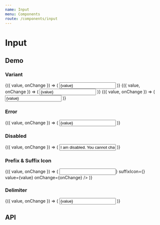 ```yaml
---
name: Input
menu: Components
route: /components/input
---
```




# Input

## Demo

### Variant

<Playground>
  <Container>
    <InputDemo>
      {({ value, onChange }) => (
        <Input label="Rect" variant="rect" value={value} onChange={onChange} />
      )}
    </InputDemo>
    <InputDemo>
      {({ value, onChange }) => (
        <Input label="Pill" variant="pill" value={value} onChange={onChange} />
      )}
    </InputDemo>
    <InputDemo>
      {({ value, onChange }) => (
        <Input
          label="Material"
          variant="material"
          value={value}
          onChange={onChange}
        />
      )}
    </InputDemo>
  </Container>
</Playground>

### Error

<Playground>
  <Container>
    <InputDemo>
      {({ value, onChange }) => (
        <Input
          type="email"
          label="Email"
          variant="rect"
          error="Invalid email"
          value={value}
          onChange={onChange}
        />
      )}
    </InputDemo>
  </Container>
</Playground>

### Disabled

<Playground>
  <Container>
    <InputDemo>
      {({ value, onChange }) => (
        <Input
          isDisabled
          type="email"
          label="Email"
          value="I am disabled. You cannot change me :("
          onChange={onChange}
        />
      )}
    </InputDemo>
  </Container>
</Playground>

### Prefix & Suffix Icon

<Playground>
  <Container>
    <InputDemo>
      {({ value, onChange }) => (
        <Input
          prefixIcon={<i className="fas fa-search"></i>}
          suffixIcon={<i className="fas fa-search"></i>}
          value={value}
          onChange={onChange}
        />
      )}
    </InputDemo>
  </Container>
</Playground>

### Delimiter

<Playground>
  <Container>
    <InputDemo defaultValue="apple, banana, strawberry">
      {({ value, onChange }) => (
        <Input delimiter="," value={value} onChange={onChange} />
      )}
    </InputDemo>
  </Container>
</Playground>

## API

<Props of={Input} />
